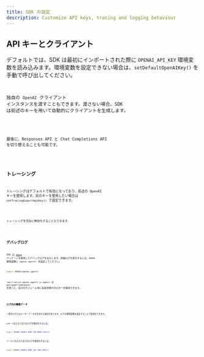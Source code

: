 ```yaml
---
title: SDK の設定
description: Customize API keys, tracing and logging behaviour
---
```



## API キーとクライアント

デフォルトでは、SDK は最初にインポートされた際に `OPENAI_API_KEY` 環境変数を読み込みます。環境変数を設定できない場合は、`setDefaultOpenAIKey()` を手動で呼び出してください。

<Code
  lang="typescript"
  code={setDefaultOpenAIKeyExample}
  title="Set default OpenAI key"
/>

独自の `OpenAI` クライアント インスタンスを渡すこともできます。渡さない場合、SDK は前述のキーを用いて自動的にクライアントを生成します。

<Code
  lang="typescript"
  code={setDefaultOpenAIClientExample}
  title="Set default OpenAI client"
/>

最後に、Responses API と Chat Completions API を切り替えることも可能です。

<Code lang="typescript" code={setOpenAIAPIExample} title="Set OpenAI API" />

## トレーシング

トレーシングはデフォルトで有効になっており、前述の OpenAI キーを使用します。別のキーを使用したい場合は `setTracingExportApiKey()` で設定できます。

<Code
  lang="typescript"
  code={setTracingExportApiKeyExample}
  title="Set tracing export API key"
/>

トレーシングを完全に無効化することもできます。

<Code
  lang="typescript"
  code={setTracingDisabledExample}
  title="Disable tracing"
/>

## デバッグログ

SDK は [`debug`](https://www.npmjs.com/package/debug) パッケージを使用してデバッグログを出力します。詳細ログを表示するには、`DEBUG` 環境変数に `openai-agents*` を設定してください。

```bash
export DEBUG=openai-agents*
```

`react-native-openai-agents-js-agents` の `getLogger(namespace)` を使うと、自分のモジュール用に名前空間付きロガーを取得できます。

<Code lang="typescript" code={getLoggerExample} title="Get logger" />

### ログ内の機微データ

一部のログにはユーザーデータが含まれる場合があります。以下の環境変数を設定することで無効化できます。

LLM への入力と出力のログを無効化するには:

```bash
export OPENAI_AGENTS_DONT_LOG_MODEL_DATA=1
```

ツールへの入力と出力のログを無効化するには:

```bash
export OPENAI_AGENTS_DONT_LOG_TOOL_DATA=1
```

